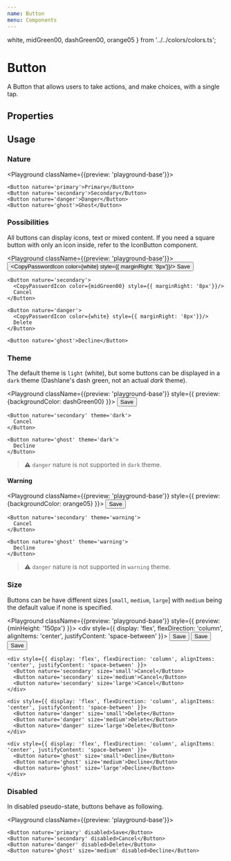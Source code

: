 ```yaml
---
name: Button
menu: Components
---
```


  white,
  midGreen00,
  dashGreen00,
  orange05
} from '../../colors/colors.ts';

# Button

A Button that allows users to take actions, and make choices, with a single tap.

## Properties

<Props of={Button} />

## Usage

### Nature

<Playground className={{preview: 'playground-base'}}>

    <Button nature='primary'>Primary</Button>
    <Button nature='secondary'>Secondary</Button>
    <Button nature='danger'>Danger</Button>
    <Button nature='ghost'>Ghost</Button>

</Playground>

### Possibilities

All buttons can display icons, text or mixed content. If you need a square button with only an icon inside, refer to the IconButton component.

<Playground className={{preview: 'playground-base'}}>
    <Button nature='primary'>
      <CopyPasswordIcon color={white} style={{ marginRight: '8px'}}/>
      Save
    </Button>

    <Button nature='secondary'>
      <CopyPasswordIcon color={midGreen00} style={{ marginRight: '8px'}}/>
      Cancel
    </Button>

    <Button nature='danger'>
      <CopyPasswordIcon color={white} style={{ marginRight: '8px'}}/>
      Delete
    </Button>

    <Button nature='ghost'>Decline</Button>

</Playground>

### Theme

The default theme is `light` (white), but some buttons can be displayed in a `dark` theme (Dashlane's dash green, not an actual _dark_ theme).

<Playground className={{preview: 'playground-base'}} style={{ preview: {backgroundColor: dashGreen00} }}>
    <Button nature='primary' theme='dark'>
      Save
    </Button>

    <Button nature='secondary' theme='dark'>
      Cancel
    </Button>

    <Button nature='ghost' theme='dark'>
      Decline
    </Button>

</Playground>

> ⚠️ `danger` nature is not supported in `dark` theme.

#### Warning

<Playground className={{preview: 'playground-base'}} style={{ preview: {backgroundColor: orange05} }}>
    <Button nature='primary' theme='warning'>
      Save
    </Button>

    <Button nature='secondary' theme='warning'>
      Cancel
    </Button>

    <Button nature='ghost' theme='warning'>
      Decline
    </Button>

</Playground>

> ⚠️ `danger` nature is not supported in `warning` theme.

### Size

Buttons can be have different sizes [`small`, `medium`, `large`] with `medium` being the default value if none is specified.

<Playground className={{preview: 'playground-base'}} style={{ preview: {minHeight: '150px'} }}>
    <div style={{ display: 'flex', flexDirection: 'column', alignItems: 'center', justifyContent: 'space-between' }}>
      <Button nature='primary' size='small'>Save</Button>
      <Button nature='primary' size='medium'>Save</Button>
      <Button nature='primary' size='large'>Save</Button>
    </div>

    <div style={{ display: 'flex', flexDirection: 'column', alignItems: 'center', justifyContent: 'space-between' }}>
      <Button nature='secondary' size='small'>Cancel</Button>
      <Button nature='secondary' size='medium'>Cancel</Button>
      <Button nature='secondary' size='large'>Cancel</Button>
    </div>

    <div style={{ display: 'flex', flexDirection: 'column', alignItems: 'center', justifyContent: 'space-between' }}>
      <Button nature='danger' size='small'>Delete</Button>
      <Button nature='danger' size='medium'>Delete</Button>
      <Button nature='danger' size='large'>Delete</Button>
    </div>

    <div style={{ display: 'flex', flexDirection: 'column', alignItems: 'center', justifyContent: 'space-between' }}>
      <Button nature='ghost' size='small'>Decline</Button>
      <Button nature='ghost' size='medium'>Decline</Button>
      <Button nature='ghost' size='large'>Decline</Button>
    </div>

</Playground>

### Disabled

In disabled pseudo-state, buttons behave as following.

<Playground className={{preview: 'playground-base'}}>

    <Button nature='primary' disabled>Save</Button>
    <Button nature='secondary' disabled>Cancel</Button>
    <Button nature='danger' disabled>Delete</Button>
    <Button nature='ghost' size='medium' disabled>Decline</Button>

</Playground>

